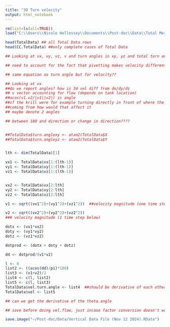 ```yaml
---
title: "3D Turn velocity"
output: html_notebook
---
```


```r
rm(list=ls(all=TRUE))
load("C:\\Users\\Nicole Hellessey\\Documents\\Post-doc\\Data\\Total Merged Data File (Sep 20 2023).RData")

head(TotalData) ## all Total Data rows
head(CC.TotalData) ##only complete cases of Total Data 

## Looking at vx, vy, vz, v and turn angles in xy, yz and total turn angles to calculate 3D turn velocities

## need to account for the fact that pivetting makes velocity different in the 3D rather than the 2 x 2D planes

## same equation as turn angle but for velocity??

## Looking at vx
##do we report angles? how is 3d vel diff from dx/dy/dz
## v vector accounting for flow (depends on tank location)
##acos(v1.v2/|v1||v2|) is angle
##if the krill were for example turning directly in front of where the flow was
##coming from how would that affect it
## maybe denote 2 angles

## between 180 and direction or change in direction????


##TotalData$turn.anglexy <- atan2(TotalData$X
##TotalData$turn.angleyz <- atan2(TotalData$Y


lth <- dim(TotalData)[1]

vx1 <- TotalData$vx[1:(lth-1)]
vy1 <- TotalData$vy[1:(lth-1)]
vz1 <- TotalData$vz[1:(lth-1)]


vx2 <- TotalData$vx[2:lth]
vy2 <- TotalData$vy[2:lth]
vz2 <- TotalData$vz[2:lth]

v1 <- sqrt((vx1^2)+(vy1^2)+(vz1^2))  ##velocity magnitude (one time step above)

v2 <- sqrt((vx2^2)+(vy2^2)+(vz2^2))
### velocity magnitude (1 time step below)

dotx <- (vx1*vx2)
doty <- (vy1*vy2)
dotz <- (vz1*vz2)

dotprod <- (dotx + doty + dotz)

dd <- dotprod/(v1*v2)

l <- 0
list2 <- ((acos(dd)/pi)*180)
list3 <- (v1+v2)/2
list4 <- c(l, list2)
list5 <- c(l, list3)
TotalData$vel.turn.angle <- list4  ##should be derivative of each other
TotalData$vel <- list5   

## can we get the derivative of the theta.angle

## save before doing vel.flow, just incase factor conversion doesn't work properly

save.image("~/Post-doc/Data/Vertical Data File (Nov 12 2024).RData")

```
